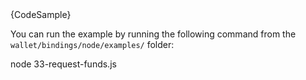 
<CodeBlock className="language-typescript">
  {CodeSample}
</CodeBlock>

You can run the example by running the following command from the `wallet/bindings/node/examples/` folder:

<CodeBlock className="language-bash">
    node 33-request-funds.js
</CodeBlock>
